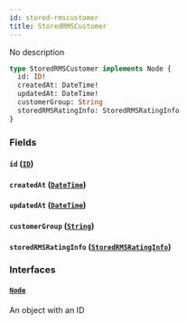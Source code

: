 ```yaml
---
id: stored-rmscustomer
title: StoredRMSCustomer
---
```


No description

```graphql
type StoredRMSCustomer implements Node {
  id: ID!
  createdAt: DateTime!
  updatedAt: DateTime!
  customerGroup: String
  storedRMSRatingInfo: StoredRMSRatingInfo
}
```

### Fields

#### `id` ([`ID`](../rate-manager-service/scalars/id))

#### `createdAt` ([`DateTime`](../rate-manager-service/scalars/date-time))

#### `updatedAt` ([`DateTime`](../rate-manager-service/scalars/date-time))

#### `customerGroup` ([`String`](../rate-manager-service/scalars/string))

#### `storedRMSRatingInfo` ([`StoredRMSRatingInfo`](../rate-manager-service/objects/stored-rmsrating-info))

### Interfaces

#### [`Node`](../rate-manager-service/interfaces/node)

An object with an ID
